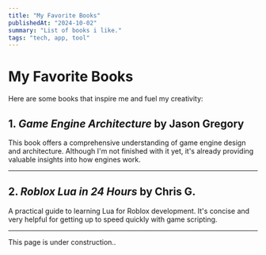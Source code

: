 ```yaml
---
title: "My Favorite Books"
publishedAt: "2024-10-02"
summary: "List of books i like."
tags: "tech, app, tool"
---
```


# My Favorite Books

Here are some books that inspire me and fuel my creativity:

## 1. *Game Engine Architecture* by Jason Gregory
This book offers a comprehensive understanding of game engine design and architecture. Although I'm not finished with it yet, it's already providing valuable insights into how engines work.

---

## 2. *Roblox Lua in 24 Hours* by Chris G. 
A practical guide to learning Lua for Roblox development. It's concise and very helpful for getting up to speed quickly with game scripting.

---
This page is under construction..